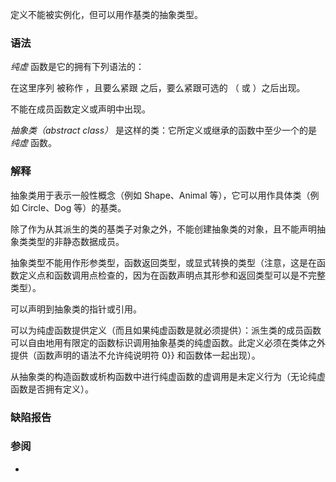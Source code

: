 {{title|抽象类}}
{{cpp/language/classes/navbar}}

定义不能被实例化，但可以用作基类的抽象类型。

===语法===
''纯虚'' 函数是它的{{rlp|function|声明符}}拥有下列语法的{{rlp|virtual|虚函数}}：

{{sdsc begin}}
{{sdsc|{{spar|声明符}} {{spar|虚说明符}}{{mark optional}} {{ttb|1==}} {{ttb|0}}}}
{{sdsc end}}

在这里序列 {{ttb|1== 0}} 被称作 {{spar|纯说明符}}，且要么紧跟 {{spar|声明符}} 之后，要么紧跟可选的 {{spar|虚说明符}}（{{rlp|override}} 或 {{rlp|final}}）之后出现。

{{spar|纯说明符}} 不能在成员函数定义或{{rlp|friend|友元}}声明中出现。

{{source|1=
struct Base
{
    virtual int g();
    virtual ~Base() {}
};

struct A : Base
{
    // OK：声明三个成员虚函数，其中两个是纯虚函数
    virtual int f() = 0, g() override = 0, h();
    
    // OK：析构函数也可以是纯虚函数
    ~A() = 0;
    
    // 错误：函数定义中的纯说明符
    virtual int b() = 0 {}
};
}}

''抽象类（abstract class）'' 是这样的类：它所定义或继承的函数中至少一个的{{rlp|virtual|最终覆盖函数}}是 ''纯虚'' 函数。

===解释===
抽象类用于表示一般性概念（例如 Shape、Animal 等），它可以用作具体类（例如 Circle、Dog 等）的基类。

除了作为从其派生的类的基类子对象之外，不能创建抽象类的对象，且不能声明抽象类类型的非静态数据成员。

抽象类型不能用作形参类型，函数返回类型，或显式转换的类型（注意，这是在函数定义点和函数调用点检查的，因为在函数声明点其形参和返回类型可以是不完整类型）。

可以声明到抽象类的指针或引用。

{{example|code=
struct Abstract
{
    virtual void f() = 0;  // 纯虚
}; // "Abstract" 是抽象的

struct Concrete : Abstract
{
    void f() override {}   // 非纯虚
    virtual void g();      // 非纯虚
}; // "Concrete" 不是抽象的

struct Abstract2 : Concrete
{
    void g() override = 0; // 纯虚覆盖函数
}; // "Abstract2" 是抽象的

int main()
{
    // Abstract a;   // 错误：不能创建抽象类的对象
    Concrete b;      // OK
    Abstract&amp; a = b; // OK：到抽象基类的引用
    a.f();           // 虚派发到 Concrete::f()
    // Abstract2 a2; // 错误：不能创建抽象类的对象（g() 的最终覆盖函数是纯虚的）
}
}}

可以为纯虚函数提供定义（而且如果纯虚函数是{{rlp|destructor|析构函数}}就必须提供）：派生类的成员函数可以自由地用有限定的函数标识调用抽象基类的纯虚函数。此定义必须在类体之外提供（函数声明的语法不允许纯说明符 {{ttb|{{=}} 0}} 和函数体一起出现）。

从抽象类的构造函数或析构函数中进行纯虚函数的虚调用是未定义行为（无论纯虚函数是否拥有定义）。

{{source|1=
struct Abstract
{
    virtual void f() = 0; // 纯虚
    virtual void g() {}  // 非纯虚
    
    ~Abstract()
    {
        g();           // OK：调用 Abstract::g()
        // f();        // 未定义行为
        Abstract::f(); // OK：非虚调用
    }
};

// 纯虚函数的定义
void Abstract::f()
{
    std::cout &lt;&lt; "A::f()\n";
}

struct Concrete : Abstract
{
    void f() override
    {
        Abstract::f(); // OK：调用纯虚函数
    }
    
    void g() override {}
    
    ~Concrete()
    {
        g(); // OK：调用 Concrete::g()
        f(); // OK：调用 Concrete::f()
    }
};
}}

===缺陷报告===
{{dr list begin}}
{{dr list item|wg=cwg|dr=390|std=C++98|before=可以调用未定义的纯虚析构函数|after=此时需要析构函数定义}}
{{dr list item|wg=cwg|dr=2153|std=C++98|before={{spar|纯说明符}} 可以在友元声明中出现|after=已禁止}}
{{dr list end}}

===参阅===
* {{rlp|virtual}}

{{langlinks|de|en|es|fr|it|ja|pt|ru}}